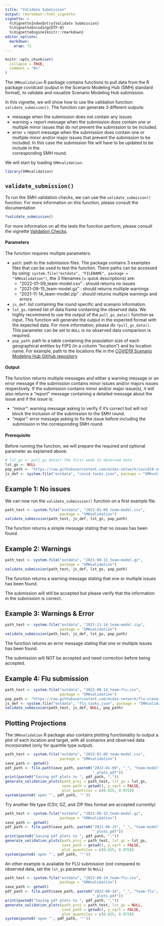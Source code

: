 ```yaml
---
title: "Validate Submission"
output: rmarkdown::html_vignette
vignette: >
  %\VignetteIndexEntry{Validate Submission}
  %\VignetteEncoding{UTF-8}
  %\VignetteEngine{knitr::rmarkdown}
editor_options: 
  markdown: 
    wrap: 72
---
```


```r
knitr::opts_chunk$set(
  collapse = TRUE,
  comment = "#>"
)
```

The `SMHvalidation` R package contains functions to pull data from the R
package covidcast (output in the Scenario Modeling Hub (SMH) standard
format), to validate and visualize Scenario Modeling Hub submission.

In this vignette, we will show how to use the validation function:
`validate_submision()`. The function can generate 3 different outputs:

-   message when the submission does not contain any issues
-   warning + report message when the submission does contain one or
    multiple minor issues that do not prevent the submission to be
    included.
-   error + report message when the submission does contain one or
    multiple minor and/or major issues that prevent the submission to be
    included. In this case the submission file will have to be updated
    to be include in the\
    corresponding SMH round.

We will start by loading `SMHvalidation`:

```r
library(SMHvalidation)
```

## `validate_submission()`

To run the SMH validation checks, we can use the `validate_submision()`
function. For more information on this function, please consult the
documentation

```r
?validate_submission()
```

For more information on all the tests the function perform, please
consult the vignette [Validation Checks](validation-checks.html).

#### Parameters

The function requires multiple parameters:

-   `path`: path to the submission files. The package contains 3
    examples files that can be used to test the function. There paths
    can be accessed by using:
    `system.file("extdata", "FILENAME", package = "SMHvalidation")`, the
    3 filenames (+ quick descriptions) are:
    -   "2022-01-09_team-model.csv" : should returns no issues
    -   "2021-08-15_team-model.gz" : should returns multiple warnings
    -   "2021-11-14_team-model.zip" : should returns multiple warnings
        and errors
-   `js_def`: list containing the round specific and scenario
    information.
-   `lst_gs`: named list of data frame containing the observed data. We
    highly recommend to use the output of the `pull_gs_data()` function
    as input. This function will generate the output in the expected
    format with the expected data. For more information, please do
    `?pull_gs_data()`. This parameter can be set to `NULL` is no
    observed data comparison is required.
-   `pop_path`: path to a table containing the population size of each
    geographical entities by FIPS (in a column "location") and by
    location name. For example, path to the locations file in the
    [COVID19 Scenario Modeling Hub GitHub
    repository](https://github.com/midas-network/covid19-scenario-modeling-hub/blob/master/data-locations/locations.csv)

#### Output

The function returns multiple messages and either a warning message or
an error message if the submission contains minor issues and/or majors
issues respectively. If the submission contains minor and/or major
issue(s), it will also returns a "report" message containing a detailed
message about the issue and if the issue is:

-   "minor": warning message asking to verify if it's correct but will
    not block the inclusion of the submission to the SMH round.
-   "major": error message asking to fix the issue before including the
    submission in the corresponding SMH round.

#### Prerequisite

Before running the function, we will prepare the required and optional
parameter as explained above:

```r
# lst_gs <- pull_gs_data() the first week to observed data
lst_gs <- NULL
pop_path <- "https://raw.githubusercontent.com/midas-network/covid19-scenario-modeling-hub/master/data-locations/locations.csv"
js_def <- system.file("extdata", "covid_tasks.json", package = "SMHvalidation")
```

## Example 1: No issues

We can now run the `validate_submission()` function on a first example
file.

```r
path_test <- system.file("extdata", "2022-01-09_team-model.csv", 
                         package = "SMHvalidation")
validate_submission(path_test, js_def, lst_gs, pop_path)
```

The function returns a simple message stating that no issues has been
found.

## Example 2: Warnings

```r
path_test <- system.file("extdata", "2021-08-15_team-model.gz", 
                         package = "SMHvalidation")
validate_submission(path_test, js_def, lst_gs, pop_path)
```

The function returns a warning message stating that one or multiple
issues has been found.

The submission will still be accepted but please verify that the
information in the submission is correct.

## Example 3: Warnings & Error

```r
path_test <- system.file("extdata", "2021-11-14_team-model.zip", 
                         package = "SMHvalidation")
validate_submission(path_test, js_def, lst_gs, pop_path)
```

The function returns an error message stating that one or multiple
issues has been found.

The submission will NOT be accepted and need correction before being
accepted.

## Example 4: Flu submission

```r
path_test <- system.file("extdata", "2022-08-14_team-flu.csv", 
                         package = "SMHvalidation")
pop_path <- "https://raw.githubusercontent.com/midas-network/flu-scenario-modeling-hub/main/data-locations/locations.csv"
js_def <- system.file("extdata", "flu_tasks.json", package = "SMHvalidation")
validate_submission(path_test, js_def, NULL, pop_path)
```

## Plotting Projections

The `SMHvalidation` R package also contains plotting functionality to
output a plot of each location and target, with all scenarios and
observed data incorporated (only for quantile type output).

```r
path_test <- system.file("extdata", "2022-01-09_team-model.csv", 
                         package = "SMHvalidation")
save_path <- getwd()
pdf_path <- file.path(save_path, paste0("2022-01-09", "_", "team-model", 
                                        "_plots.pdf"))
print(paste0("Saving pdf plots to ", pdf_path, "."))
generate_validation_plots(path_proj = path_test, lst_gs = lst_gs, 
                          save_path = getwd(), y_sqrt = FALSE, 
                          plot_quantiles = c(0.025, 0.975))
system(paste0('open "', pdf_path, '"'))
```

Try another file type (CSV, GZ, and ZIP files format are accepted
currently)

```r
path_test <- system.file("extdata", "2021-08-15_team-model.gz", 
                         package = "SMHvalidation")
save_path <- getwd()
pdf_path <- file.path(save_path, paste0("2021-08-15", "_", "team-model", 
                                        "_plots.pdf"))
print(paste0("Saving pdf plots to ", pdf_path, "."))
generate_validation_plots(path_proj = path_test, lst_gs = lst_gs, 
                          save_path = getwd(), y_sqrt = FALSE, 
                          plot_quantiles = c(0.025, 0.975))
system(paste0('open "', pdf_path, '"'))
```

An other example is available for FLU submission (not compared to
observed data, set the `lst_gs` parameter to `NULL`)

```r
path_test <- system.file("extdata", "2022-08-14_team-flu.csv", 
                         package = "SMHvalidation")
save_path <- getwd()
pdf_path <- file.path(save_path, paste0("2022-08-14", "_", "team-flu", 
                                        "_plots.pdf"))
print(paste0("Saving pdf plots to ", pdf_path, "."))
generate_validation_plots(path_proj = path_test, lst_gs = NULL, 
                          save_path = getwd(), y_sqrt = FALSE, 
                          plot_quantiles = c(0.025, 0.975))
system(paste0('open "', pdf_path, '"'))
```
